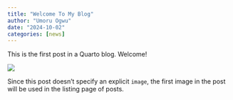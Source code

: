 ```yaml
---
title: "Welcome To My Blog"
author: "Umoru Ogwu"
date: "2024-10-02"
categories: [news]
---
```


This is the first post in a Quarto blog. Welcome!

![](thumbnail.jpg)

Since this post doesn't specify an explicit `image`, the first image in the post will be used in the listing page of posts.
